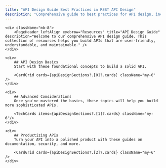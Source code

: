 ```yaml
---
title: "API Design Guide Best Practices in REST API Design"
description: "Comprehensive guide to best practices for API design, including resources on architecture, authentication, documentation, and more for creating developer-friendly APIs."
---
```



<div className="relative docs-index bsmnt-container-md flex flex-col mt-10 gap-14">
    <WebGLVideo textureUrl="/webgl/bars-logo.mp4" className="absolute top-0 right-0 size-52 md:size-96 max-w-full -mt-10 pointer-events-none" />
    
    <div className="mb-8">
        <PageHeader leftAlign eyebrow="Resources" title="API Design Guide" description="Welcome to our comprehensive API design guide. This collection of resources helps you build APIs that are user-friendly, understandable, and maintainable." />
    </div>

    <div>
        ## API Design Basics
        Start with these foundational concepts to build a solid API.

        <CardGrid cards={apiDesignSections?.[0]?.cards} className="my-6" />
    </div>

    <div>
        ## Advanced Considerations
        Once you've mastered the basics, these topics will help you build more sophisticated APIs.

        <TechCards items={apiDesignSections?.[1]?.cards} className="my-6"/>
    </div>

    <div>
        ## Productizing APIs
        Turn your API into a polished product with these guides on documentation, security, and more.

        <CardGrid cards={apiDesignSections?.[2]?.cards} className="my-6" />
    </div>

</div>
